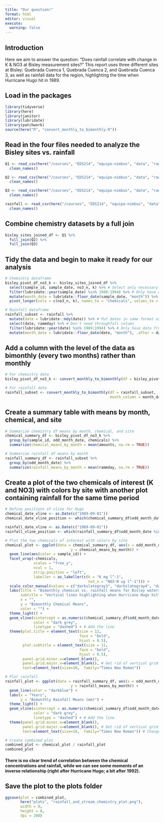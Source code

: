 ```yaml
---
title: "Our question!"
format: html
editor: visual
execute:
  warning: false
---
```


## Introduction

Here we aim to answer the question: "Does rainfall correlate with change in K & NO3 at Bisley measurement sites?" This report uses three different sites at Bisley: Quebrada Cuenca 1, Quebrada Cuenca 2, and Quebrada Cuenca 3, as well as rainfall data for the region, highlighting the time when Hurricane Hugo hit in 1989.

## Load in the packages

```r
library(tidyverse)
library(here)
library(janitor)
library(lubridate)
library(patchwork)
source(here("R", "convert_monthly_to_bimonthly.R"))
```

## Read in the four files needed to analyze the Bisley sites vs. rainfall

```r
Q1 <- read_csv(here("/courses", "EDS214", "equipo-nimbus", "data", "raw-data", "QuebradaCuenca1-Bisley.csv")) %>%
  clean_names()

Q2 <- read_csv(here("/courses", "EDS214", "equipo-nimbus", "data", "raw-data", "QuebradaCuenca2-Bisley.csv")) %>%
  clean_names()

Q3 <- read_csv(here("/courses", "EDS214", "equipo-nimbus", "data", "raw-data", "QuebradaCuenca3-Bisley.csv")) %>%
  clean_names()

rainfall <- read_csv(here("/courses", "EDS214", "equipo-nimbus", "data", "raw-data", "BisleywklyRain-Throughfall1988-2015.csv")) %>%
  clean_names()
```

## Combine chemistry datasets by a full join

```r
bisley_sites_joined_df <- Q1 %>%
  full_join(Q2) %>%
  full_join(Q3)
```

## Tidy the data and begin to make it ready for our analysis

```r
# Chemistry dataframe
bisley_pivot_df_no3_k <- bisley_sites_joined_df %>%
  select(sample_id, sample_date, no3_n, k) %>% # Select only necessary columns
  filter(lubridate::year(sample_date) %in% 1989:1994) %>% # Only have data from 1989-1994
  mutate(month_date = lubridate::floor_date(sample_date, "month")) %>% # Make data from the day level to the month level
  pivot_longer(cols = c(no3_n, k), names_to = "chemicals", values_to = "amounts") # Make the two chemical names in a column and values in another

# Rainfall dataframe
rainfall_subset <- rainfall %>%
  mutate(date = lubridate::mdy(date)) %>% # Put dates in same format as other dataframe
  select(date, rammday) %>% # Don't need throughfall column
  filter(lubridate::year(date) %in% 1989:1994) %>% # Only have data from 1989-1994
  mutate(month_date = lubridate::floor_date(date, "month"), .after = date) # Make data from the day level to the month level
```

## Add a column with the level of the data as bimonthly (every two months) rather than monthly

```r
# For chemistry data
bisley_pivot_df_no3_k <- convert_monthly_to_bimonthly(df = bisley_pivot_df_no3_k, month_column = month_date)

# For rainfall data
rainfall_subset <- convert_monthly_to_bimonthly(df = rainfall_subset, 
                                                month_column = month_date)
```

## Create a summary table with means by month, chemical, and site

```r
# Summarize chemistry df means by month, chemical, and site
chemical_summary_df <- bisley_pivot_df_no3_k %>%
  group_by(sample_id, odd_month_date, chemicals) %>%
  summarize(chemical_means_by_month = mean(amounts, na.rm = TRUE))

# Summarize rainfall df means by month
rainfall_summary_df <- rainfall_subset %>%
  group_by(odd_month_date) %>%
  summarize(rainfall_means_by_month = mean(rammday, na.rm = TRUE))
```

## Create a plot of the two chemicals of interest (K and NO3) with colors by site with another plot containing rainfall for the same time period

```r
# Define positions of vline for Hugo
chemical_date_vline <- as.Date(c("1989-09-01"))    
chemical_date_vline_position <- which(chemical_summary_df$odd_month_date %in% chemical_date_vline)

rainfall_date_vline <- as.Date(c("1989-09-01"))    
rainfall_vline_position <- which(rainfall_summary_df$odd_month_date %in% rainfall_date_vline)

# Plot the two chemicals of interest with colors by site
chemical_plot <- ggplot(data = chemical_summary_df, aes(x = odd_month_date, 
                              y = chemical_means_by_month)) +
  geom_line(aes(color = sample_id)) +
  facet_wrap(~chemicals,
             scales = "free_y",
             ncol = 1,
             strip.position = "left", 
             labeller = as_labeller(c(k = "K mg l^-1", 
                                      no3_n = "NO3-N ug l^-1"))) +
  scale_color_manual(values = c("darkslategray3", "darkslategray4", "darkslategray")) +
  labs(title = "Bimonthly chemical vs. rainfall means for Bisley watershed sites in Puerto Rico, 1989-1994",
       subtitle = "Vertical lines highlighting when Hurricane Hugo hit",
       x = "", 
       y = "Bimonthly Chemical Means", 
       color = "") +
  theme_light() +
  geom_vline(xintercept = as.numeric(chemical_summary_df$odd_month_date[chemical_date_vline_position]), 
             color = "dark grey",
             linetype = "dashed") + # Add the line
  theme(plot.title = element_text(size = 12, 
                                  face = "bold", 
                                  hjust = 0.5),
        plot.subtitle = element_text(size = 11, 
                                  face = "bold", 
                                  hjust = 0.5),
        panel.grid.minor.x=element_blank(),
        panel.grid.major.x=element_blank(), # Get rid of vertical grid lines 
        text=element_text(size=10,  family="Times New Roman")) 

# Plot rainfall
rainfall_plot <- ggplot(data = rainfall_summary_df, aes(x = odd_month_date, 
                              y = rainfall_means_by_month)) +
  geom_line(color = "darkblue") +
  labs(x = "Years", 
       y = "Bimonthly Rainfall Means (mm)") +
  theme_light() + 
  geom_vline(xintercept = as.numeric(chemical_summary_df$odd_month_date[chemical_date_vline_position]), 
             color = "dark grey",
             linetype = "dashed") + # Add the line
  theme(panel.grid.minor.x=element_blank(),
        panel.grid.major.x=element_blank(), # Get rid of vertical grid lines 
        text=element_text(size=10,  family="Times New Roman")) # Change text size and font

# Create combined plot
combined_plot <- chemical_plot / rainfall_plot
combined_plot
```
#### There is no clear trend of correlation between the chemical concentrations and rainfall, while we can see some moments of an inverse relationship (right after Hurricane Hugo; a bit after 1992).

## Save the plot to the plots folder

```r
ggsave(plot = combined_plot,
       here("plots", "rainfall_and_stream_chemistry_plot.png"),
       width = 8,
       height = 8,
       dpi = 200)
```
